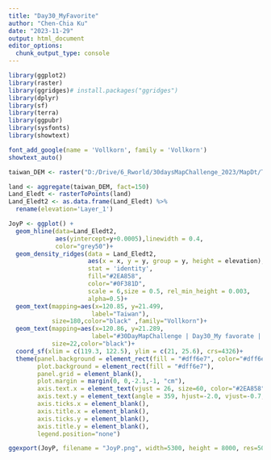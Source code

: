 ---
title: "Day30_MyFavorite"
author: "Chen-Chia Ku"
date: "2023-11-29"
output: html_document
editor_options: 
  chunk_output_type: console
---

```{r}
library(ggplot2)
library(raster)
library(ggridges)# install.packages("ggridges")
library(dplyr)
library(sf)
library(terra)
library(ggpubr)
library(sysfonts)
library(showtext)
```

```{r}
font_add_google(name = 'Vollkorn', family = 'Vollkorn')
showtext_auto()
```

```{r}
taiwan_DEM <- raster("D:/Drive/6_Rworld/30daysMapChallenge_2023/MapDt/TaiwanMapDEM/tif file/twdtm_asterV2_30m.tif" )
```

```{r}
land <- aggregate(taiwan_DEM, fact=150)
Land_Eledt <- rasterToPoints(land)
Land_Eledt2 <- as.data.frame(Land_Eledt) %>%
  rename(elevation='Layer_1') 
```

```{r}
JoyP <- ggplot() +
  geom_hline(data=Land_Eledt2, 
             aes(yintercept=y+0.0005),linewidth = 0.4, 
             color="grey50")+
  geom_density_ridges(data = Land_Eledt2, 
                      aes(x = x, y = y, group = y, height = elevation),
                      stat = 'identity',
                      fill="#2EA858",
                      color="#0F381D", 
                      scale = 6,size = 0.5, rel_min_height = 0.003, 
                      alpha=0.5)+
  geom_text(mapping=aes(x=120.85, y=21.499, 
                       label="Taiwan"), 
            size=180,color="black" ,family="Vollkorn")+
  geom_text(mapping=aes(x=120.86, y=21.289, 
                       label="#30DayMapChallenge | Day30_My favorate | @jjakon11"), 
            size=22,color="black")+
  coord_sf(xlim = c(119.3, 122.5), ylim = c(21, 25.6), crs=4326)+
  theme(panel.background = element_rect(fill = "#dff6e7", color="#dff6e7"), 
        plot.background = element_rect(fill = "#dff6e7"),
        panel.grid = element_blank(), 
        plot.margin = margin(0, 0,-2.1,-1, "cm"),
        axis.text.x = element_text(vjust = 26, size=60, color="#2EA858"),
        axis.text.y = element_text(angle = 359, hjust=-2.0, vjust=-0.7, size=60, color="#2EA858"),
        axis.ticks.x = element_blank(),
        axis.title.x = element_blank(),
        axis.ticks.y = element_blank(),
        axis.title.y = element_blank(),
        legend.position="none")

ggexport(JoyP, filename = "JoyP.png", width=5300, height = 8000, res=500)
```
